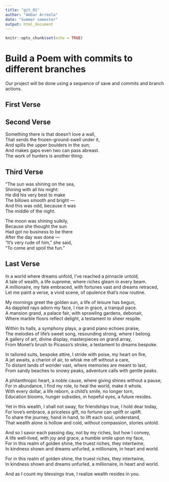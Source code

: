 ```yaml
---
title: "git_01"
author: "Ambar Arreola"
date: "Summer semester"
output: html_document
---
```


```r
knitr::opts_chunk$set(echo = TRUE)
```
# Build a Poem with commits to different branches
Our project will be done using a sequence of save and commits and branch actions.
<!-- Do not modify or change any text in "!--" bracketed areas such as this --- these are instructions to
you, if you change any of this the git program will notice it and compromise your git merging strategy !-->

## First Verse 
<!--Put the first five lines of a poem by Lewis Carrol in this section!-->

## Second Verse
<!--Put the first five lines of a poem by Robert Frost here!-->
Something there is that doesn’t love a wall,  
That sends the frozen-ground-swell under it,  
And spills the upper boulders in the sun;  
And makes gaps even two can pass abreast.  
The work of hunters is another thing:  

## Third Verse
<!--Put the first two verses of The Walrus and the Carpenter here!-->
"The sun was shining on the sea,  
      Shining with all his might:  
He did his very best to make  
      The billows smooth and bright —  
And this was odd, because it was  
      The middle of the night.  

The moon was shining sulkily,  
      Because she thought the sun  
Had got no business to be there  
      After the day was done —  
"It's very rude of him," she said,  
      "To come and spoil the fun."  
      

## Last Verse
<!--Put a short poem you created using chatGPT of 20 to 30 lines,here!-->
In a world where dreams unfold, I've reached a pinnacle untold,  
A tale of wealth, a life supreme, where riches gleam in every beam.  
A millionaire, my fate embraced, with fortunes vast and dreams retraced,  
Let me paint a verse, a vivid scene, of opulence that's now routine.  

My mornings greet the golden sun, a life of leisure has begun,  
As dappled rays adorn my face, I rise in grace, a tranquil pace.  
A mansion grand, a palace fair, with sprawling gardens, debonair,  
Where marble floors reflect delight, a testament to sheer respite.  

Within its halls, a symphony plays, a grand piano echoes praise,  
The melodies of life's sweet song, resounding strong, where I belong.  
A gallery of art, divine display, masterpieces on grand array,  
From Monet's brush to Picasso's stroke, a testament to dreams bespoke.  

In tailored suits, bespoke attire, I stride with poise, my heart on fire,  
A jet awaits, a chariot of air, to whisk me off without a care,  
To distant lands of wonder vast, where memories are meant to last,  
From sandy beaches to snowy peaks, adventure calls with gentle peaks.  

A philanthropic heart, a noble cause, where giving shines without a pause,  
For in abundance, I find my role, to heal the world, make it whole.  
With every dollar, a life reborn, a child's smile, no longer torn,  
Education blooms, hunger subsides, in hopeful eyes, a future resides.  

Yet in this wealth, I shall not sway, for friendships true, I hold dear today,  
For love's embrace, a priceless gift, no fortune can uplift or uplift.  
To share the journey, hand in hand, to lift each soul, understand,  
That wealth alone is hollow and cold, without compassion, stories untold.  

And so I savor each passing day, not by my riches, but how I convey,  
A life well-lived, with joy and grace, a humble smile upon my face,  
For in this realm of golden shine, the truest riches, they intertwine,  
In kindness shown and dreams unfurled, a millionaire, in heart and world.  

For in this realm of golden shine, the truest riches, they intertwine,  
In kindness shown and dreams unfurled, a millionaire, in heart and world.  

And as I count my blessings true, I realize wealth resides in you.  